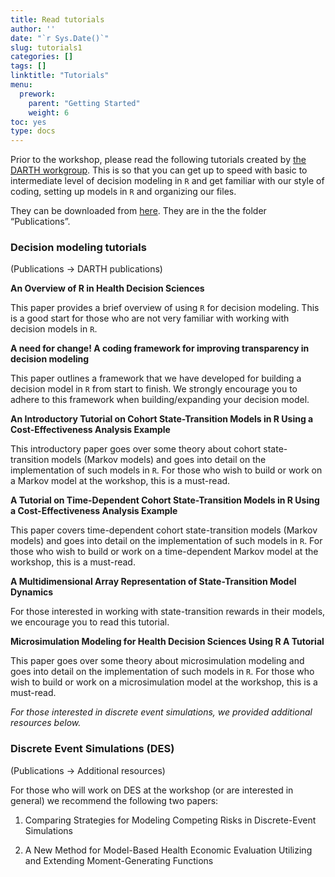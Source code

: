 ```yaml
---
title: Read tutorials
author: ''
date: "`r Sys.Date()`"
slug: tutorials1
categories: []
tags: []
linktitle: "Tutorials"
menu:
  prework:
    parent: "Getting Started"
    weight: 6
toc: yes
type: docs
---
```


Prior to the workshop, please read the following tutorials created by [the DARTH workgroup](http://darthworkgroup.com/). This is so that you can get up to speed with basic to intermediate level of decision modeling in `R` and get familiar with our style of coding, setting up models in `R` and organizing our files. 

They can be downloaded from [here](https://github.com/DARTH-git/2024-DARTH-Advanced-Workshop). They are in the the folder "Publications".

### Decision modeling tutorials

(Publications -> DARTH publications)

**An Overview of R in Health Decision Sciences**

This paper provides a brief overview of using `R` for decision modeling. This is a good start for those who are not very familiar with working with decision models in `R`. 

**A need for change! A coding framework for improving transparency in decision modeling**

This paper outlines a framework that we have developed for building a decision model in `R` from start to finish. We strongly encourage you to adhere to this framework when building/expanding your decision model. 

**An Introductory Tutorial on Cohort State-Transition Models in R Using a Cost-Effectiveness Analysis Example**

This introductory paper goes over some theory about cohort state-transition models (Markov models) and goes into detail on the implementation of such models in `R`. For those who wish to build or work on a Markov model at the workshop, this is a must-read. 

**A Tutorial on Time-Dependent Cohort State-Transition Models in R Using a Cost-Effectiveness Analysis Example**

This paper covers time-dependent cohort state-transition models (Markov models) and goes into detail on the implementation of such models in `R`. For those who wish to build or work on a time-dependent Markov model at the workshop, this is a must-read. 

**A Multidimensional Array Representation of State-Transition Model Dynamics**

For those interested in working with state-transition rewards in their models, we encourage you to read this tutorial.

**Microsimulation Modeling for Health Decision Sciences Using R A Tutorial**

This paper goes over some theory about microsimulation modeling and goes into detail on the implementation of such models in `R`. For those who wish to build or work on a microsimulation model at the workshop, this is a must-read. 

*For those interested in discrete event simulations, we provided additional resources below.*

### Discrete Event Simulations (DES)

(Publications -> Additional resources)

For those who will work on DES at the workshop (or are interested in general) we recommend the following two papers:

1. Comparing Strategies for Modeling Competing Risks in Discrete-Event Simulations

2. A New Method for Model-Based Health Economic Evaluation Utilizing and Extending Moment-Generating Functions

